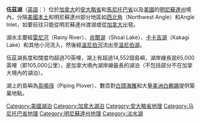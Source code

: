 <!--{ border="0" align="right" style="border: 1px solid #999; background-color:#FFFFFF"
|-bgcolor="#EFEFEF"
|座標
|{{coord|49|9|N|94|50|W}}
|-
|流入
|[[雷尼河|雷尼河]]（Rainy River）、[[哮歐湖|哮歐湖]]（Shoal Lake）、[[Kakagi_Lake|Kakagi Lake]]
|-
|流出
|[[溫尼伯河|溫尼伯河]]
|-
|集水區國家
|[[加拿大|加拿大]]、[[美國|美國]]
|-
|湖泊長度
|110公里（68英哩）
|-
|湖泊闊度
|95公里（59英哩）
|-
|湖泊面積
|4,350平方公里（1,679平方英哩）
|-
|最深深度
|約49公尺（160英呎）
|-
|湖岸線長度
|40,000公里（25,000英哩），連島嶼104,600公里（65,000英哩）
|-
|海拔高度
|322公尺（1,056英呎）
|-
|島嶼數目
|14,552
|-
|}-->
{{Infobox_lake
 |湖泊名稱 = 伍茲湖
 |湖泊照片 = Lake of the woods.jpg
 |湖泊照片標題 = 1998年5月從太空照下的伍茲湖照片
 |測深圖 = Lake-of-the-woods.png
 |測深圖標題 =
 |集水區面積 =
 |image_bathymetry =
 |caption_bathymetry =
 |座標 = {{coord|49|9|N|94|50|W|type:waterbody}}
 |湖泊類別 = remnant of former glacial [[Lake_Agassiz|Lake Agassiz]]
 |流入 = [[雨河|雨河]]（Rainy River）<br>[[哮歐湖|哮歐湖]]（Shoal Lake）<br>[[Kakagi_Lake|Kakagi Lake]]
 |流出 = [[溫尼伯河|溫尼伯河]]
 |catchment =
 |集水區國家 = [[加拿大|加拿大]]、[[美國|美國]]
 |湖泊長度 = 68 英哩(110 公里)
 |湖泊闊度 = 59 英哩(95 公里)
 |湖泊面積 = 1,679 平方英哩(4,350 平方公里)
 |平均深度 =
 |depth =
 |水體體積 =
 |湖岸線長度 = 25,000 英哩(40,000 公里) <br>(65,000 mi [104,600 km] with islands)
 |海拔高度 = 1,056 英呎 (322 公尺)
 |最深深度 =  約 160 英呎 (49 公尺)
 |湖中島嶼 = 14,552
 |湖邊城鎮 = 
}}
'''伍茲湖'''（[[英語|英語]]：'''{{lang|en|Lake of the Woods}}'''）位於[[加拿大|加拿大]]的[[安大略省|安大略省]]和[[馬尼托巴省|馬尼托巴省]]以及[[美國|美國]]的[[明尼蘇達州|明尼蘇達州]]境內，分隔[[美國本土|美國本土]]和明尼蘇達州部分地區如[[西北角|西北角]]（Northwest Angle）和Angle Inlet，如要前往只能從明尼蘇達州渡湖或從[[加拿大|加拿大]]出發。

湖水主要經[[雷尼河|雷尼河]]（Rainy River）、[[肖爾湖|肖爾湖]]（Shoal Lake）、[[卡卡吉湖|卡卡吉湖]]（Kakagi Lake）和其他小河流入，然後經[[溫尼伯河|溫尼伯河]]流出至[[溫尼伯湖|溫尼伯湖]]。

伍茲湖長度和闊度均超過70英哩，湖上有超過14,552個島嶼，湖岸線長逾65,000英哩（即105,000公里），是加拿大境內湖岸線最長的湖泊（不包括部分不在加拿大境內的湖泊）。

湖上的島嶼為[[高鳴鴴|高鳴鴴]]（Piping Plover）、數百對[[白頭海雕|白頭海雕]]和大量[[美洲白鵜鶘|美洲白鵜鶘]]提供築巢地點。

{{Authority control}}
{{DEFAULTSORT:Woods, Lake of the}}
[[Category:美國湖泊|Category:美國湖泊]]
[[Category:加拿大湖泊|Category:加拿大湖泊]]
[[Category:安大略省地理|Category:安大略省地理]]
[[Category:马尼托巴省地理|Category:马尼托巴省地理]]
[[Category:明尼蘇達州地理|Category:明尼蘇達州地理]]
[[Category:淡水湖|Category:淡水湖]]